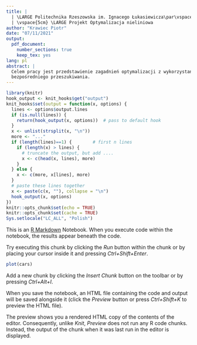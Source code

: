 ```yaml
---
title: |
  | \LARGE Politechnika Rzeszowska im. Ignacego Łukasiewicza\par\vspace{0.3cm}\par Wydział Matematyki i Fizyki Stosowanej\par\vspace{0.2cm}\par
  | \vspace{5cm} \LARGE Projekt Optymalizacja nieliniowa
author: "Krawiec Piotr"
date: "07/11/2021"
output:
  pdf_document:
    number_sections: true
    keep_tex: yes
lang: pl
abstract: |
  Celem pracy jest przedstawienie zagadnień optymalizacji z wykorzystaniem metod
  bezpośredniego przeszukiwania.
---
```


```{=tex}
\vspace{8cm}
{\raggedleft
\vfill{
  \large Piotr Krawiec L1 \vspace{0.2cm} \\
  \large Semestr: 2021/2022 \vspace{0.2cm} \\
  \large Kierunek: III/FS0-DI \vspace{0.2cm} \\
  \large Numer indeksu: 164165 \vspace{0.2cm} \\
}\par}
\newpage
\tableofcontents
\newpage
```

```r
library(knitr)
hook_output <- knit_hooks$get("output")
knit_hooks$set(output = function(x, options) {
  lines <- options$output.lines
  if (is.null(lines)) {
    return(hook_output(x, options))  # pass to default hook
  }
  x <- unlist(strsplit(x, "\n"))
  more <- "..."
  if (length(lines)==1) {        # first n lines
    if (length(x) > lines) {
      # truncate the output, but add ....
      x <- c(head(x, lines), more)
    }
  } else {
    x <- c(more, x[lines], more)
  }                                                         
  # paste these lines together                              
  x <- paste(c(x, ""), collapse = "\n")                     
  hook_output(x, options)                                   
})                                                          
knitr::opts_chunk$set(echo = TRUE)                          
knitr::opts_chunk$set(cache = TRUE)                         
Sys.setlocale("LC_ALL", "Polish")
```



This is an [R Markdown](http://rmarkdown.rstudio.com) Notebook. When you execute code within the notebook, the results appear beneath the code. 

Try executing this chunk by clicking the *Run* button within the chunk or by placing your cursor inside it and pressing *Ctrl+Shift+Enter*. 

```r
plot(cars)
```

Add a new chunk by clicking the *Insert Chunk* button on the toolbar or by pressing *Ctrl+Alt+I*.

When you save the notebook, an HTML file containing the code and output will be saved alongside it (click the *Preview* button or press *Ctrl+Shift+K* to preview the HTML file).

The preview shows you a rendered HTML copy of the contents of the editor. Consequently, unlike *Knit*, *Preview* does not run any R code chunks. Instead, the output of the chunk when it was last run in the editor is displayed.
